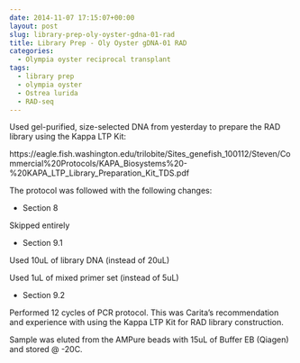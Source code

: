 ```yaml
---
date: 2014-11-07 17:15:07+00:00
layout: post
slug: library-prep-oly-oyster-gdna-01-rad
title: Library Prep - Oly Oyster gDNA-01 RAD
categories:
  - Olympia oyster reciprocal transplant
tags:
  - library prep
  - olympia oyster
  - Ostrea lurida
  - RAD-seq
---
```


Used gel-purified, size-selected DNA from yesterday to prepare the RAD library using the Kappa LTP Kit:

https://eagle.fish.washington.edu/trilobite/Sites_genefish_100112/Steven/Commercial%20Protocols/KAPA_Biosystems%20-%20KAPA_LTP_Library_Preparation_Kit_TDS.pdf

The protocol was followed with the following changes:

- Section 8

Skipped entirely

- Section 9.1

Used 10uL of library DNA (instead of 20uL)

Used 1uL of mixed primer set (instead of 5uL)

- Section 9.2

Performed 12 cycles of PCR protocol. This was Carita's recommendation and experience with using the Kappa LTP Kit for RAD library construction.

Sample was eluted from the AMPure beads with 15uL of Buffer EB (Qiagen) and stored @ -20C.
